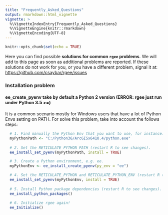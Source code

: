 ```yaml
---
title: "Frequently_Asked_Questions"
output: rmarkdown::html_vignette
vignette: >
  %\VignetteIndexEntry{Frequently_Asked_Questions}
  %\VignetteEngine{knitr::rmarkdown}
  %\VignetteEncoding{UTF-8}
---
```


```r
knitr::opts_chunk$set(echo = TRUE)
```

Here you can find possible **solutions for common `rgee` problems**. We
will add to this page as soon as additional problems are reported. If
these solutions do not work for you, or you have a different problem,
signal it at:
<a href="https://github.com/csaybar/rgee/issues" class="uri">https://github.com/csaybar/rgee/issues</a>

### Installation problem

#### ee\_create\_pyenv take by default a Python 2 version (ERROR: rgee just run under Python 3.5 &gt;=)

It is a common scenario mostly for Windows users that have a lot of
Python Envs setting on PATH. For solve this problem, take into account
the follows steps:

``` r
  # 1. Find manually the Python Env that you want to use, for instance:
  myPythonPath <- "C:/Python36/ArcGISx6410.4/python.exe"
  
  # 2. Set the RETICULATE PYTHON PATH (restart R to see changes).
  ee_install_set_pyenv(myPythonPath, install = TRUE)

  # 3. Create a Python environment, e.g. ee.
  myPythonEnv <- ee_install_create_pyenv(py_env = "ee")

  # 4. Set the RETICULATE_PYTHON and RETICULATE_PYTHON_ENV (restart R to see changes).
  ee_install_set_pyenv(myPythonEnv, install = TRUE)
  
  # 5. Install Python package dependencies (restart R to see changes).
  ee_install_python_packages()
  
  # 6. Initialize rgee again!
  ee_Initialize()
```

